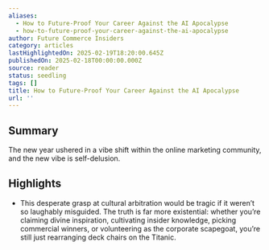 ```yaml
---
aliases:
  - How to Future-Proof Your Career Against the AI Apocalypse
  - how-to-future-proof-your-career-against-the-ai-apocalypse
author: Future Commerce Insiders
category: articles
lastHighlightedOn: 2025-02-19T18:20:00.645Z
publishedOn: 2025-02-18T00:00:00.000Z
source: reader
status: seedling
tags: []
title: How to Future-Proof Your Career Against the AI Apocalypse
url: ''
---
```

## Summary

The new year ushered in a vibe shift within the online marketing community, and the new vibe is self-delusion.

## Highlights

- This desperate grasp at cultural arbitration would be tragic if it weren’t so laughably misguided. The truth is far more existential: whether you’re claiming divine inspiration, cultivating insider knowledge, picking commercial winners, or volunteering as the corporate scapegoat, you’re still just rearranging deck chairs on the Titanic.
